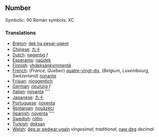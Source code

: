==Number==

Symbolic: 90
Roman symbols: XC

===Translations===

*[[Breton]]: [[dek ha pevar-ugent]]
*[[Chinese]]: [[九十]]
*[[Dutch]]: [[negentig]] ''f''
*[[Esperanto]]: [[naŭdek]]
*[[Finnish]]: [[yhdeksänkymmentä]]
*[[French]]: (''France, Quebec'') [[quatre-vingt-dix]], (''Belgium, Luxembourg, Switzerland'') [[nonante]]
*[[Frisian]]: [[njoggentich]]
*[[German]]: [[neunzig]] ''f''
*[[Italian]]: [[novanta]] ''''
*[[Japanese]]: [[九十]]
*[[Portuguese]]: [[noventa]]
*[[Romanian]]: [[nouăzeci]]
*[[Spanish]]: [[noventa]] ''''
*[[Swedish]]: [[nittio]]
*[[Turkish]]: [[doksan]]
*[[Welsh]]: [[deg ar pedwar ugain]] ''vingesimal, traditional'', [[naw deg]] ''decimal''
